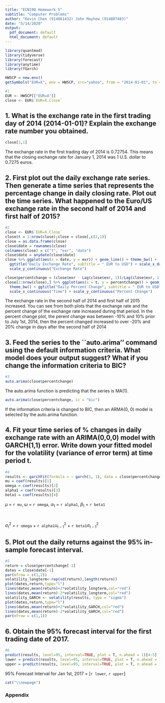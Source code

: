 ```yaml
---
title: "ECN190 Homework 5"
subtitle: "Computer Problems"
author: "Kevin Chen (914861432) John Mayhew (914807483)"
date: "5/14/2020"
output:
  pdf_document: default
  html_document: default
---
```


```r
library(quantmod)
library(tidyverse)
library(forecast)
library(anytime)
library(fGarch)

HW5CP = new.env()
getSymbols("EUR=X", env = HW5CP, src="yahoo", from = "2014-01-01", to = "2016-12-31")

#1
EUR <- HW5CP[["EUR=X"]]
close <- EUR$`EUR=X.Close`
```

## 1. What is the exchange rate in the first trading day of 2014 (2014-01-01)? Explain the exchange rate number you obtained.

```r
close[1,1]
```

The exchange rate in the first trading day of 2014 is 0.72754. This means
that the closing exchange rate for January 1, 2014 was 1 U.S. dollar to 0.7275 euros.

## 2. First plot out the daily exchange rate series. Then generate a time series that represents the percentage change in daily closing rate. Plot out the time series. What happened to the Euro/US exchange rate in the second half of 2014 and first half of 2015?

```r

#2
close <- EUR$`EUR=X.Close`
close$t = 1:nrow(close);close = close[,c(2,1)]
close = as.data.frame(close)
close$date = rownames(close)
colnames(close) = c("t", "exr", "date")
close$date = anydate(close$date)
close %>% ggplot(aes(x = date, y = exr)) + geom_line() + theme_bw() + 
  ggtitle("Daily Exchange Rate", subtitle = " EUR to USD") + scale_x_date("Time") + 
  scale_y_continuous("Exchange Rate")

close$percentchange = (close$exr - Lag(close$exr, 1))/Lag(close$exr, 1)
close[2:nrow(close),] %>% ggplot(aes(x = t, y = percentchange)) + geom_line() + 
  theme_bw() + ggtitle("Daily Percent Change", subtitle = " EUR to USD")+
  scale_x_continuous("Time") + scale_y_continuous("Percent Change")
```
The exchange rate in the second half of 2014 and first half of 2015 increased. You can see from both 
plots that the exchange rate and the percent change of the exchange rate increased during that period.
In the percent change plot, the perent change was between -10% and 10% prior to July 1st, 2014, then 
the percent changed increased to over -20% and 20% change in days after the second half of 2014

## 3. Feed the series to the ``auto.arima’’ command using the default information criteria. What model does your output suggest? What if you change the information criteria to BIC?

```r

#3
auto.arima(close$percentchange)
```

The auto.arima function is predicting that the series is MA(1).

```r
auto.arima(close$percentchange, ic = "bic")
```

If the information criteria is changed to BIC, then an ARMA(0, 0) model is selected by the auto.arima function.

## 4. Fit your time series of % changes in daily exchange rate with an ARIMA(0,0,0) model with GARCH(1,1) error. Write down your fitted model for the volatility (variance of error term) at time period t.

```r

#4
results <- garchFit(formula = ~ garch(1, 1), data = close$percentchange[-1], trace = F)
mu = coef(results)[1]
omega = coef(results)[2]
alpha1 = coef(results)[3]
beta1 = coef(results)[4]
```

$\mu$ = `r mu`,
$\omega$ = `r omega`,
$\alpha_1$ = `r alpha1`,
$\beta_1$ = `r beta1`

&nbsp;

$\sigma^2_t$ = `r omega` + `r alpha1`$u^2_{t-1}$ + `r beta1`$\sigma^2_{t-1}$

## 5. Plot out the daily returns against the 95% in-sample forecast interval.

```r

#5
return = close$percentchange[-1]
dates = close$date[-1]
par(mfrow = c(1,2))
volatility_longterm<-rep(sd(return),length(return))
plot(dates,return,type="l")
lines(dates,mean(return)+2*volatility_longterm,col="red")
lines(dates,mean(return)-2*volatility_longterm,col="red")
volatility_GARCH <- volatility(results, type = "sigma")
plot(dates,return,type="l")
lines(dates,mean(return)+2*volatility_GARCH,col="red")
lines(dates,mean(return)-2*volatility_GARCH,col="red")
par(mfrow = c(1,1))
```

## 6. Obtain the 95% forecast interval for the first trading date of 2017.

```r

#6
predict(results, level=95, interval=TRUE, plot = T, n.ahead = 1)[4:5]
lower = predict(results, level=95, interval=TRUE, plot = T, n.ahead = 1)[4]
upper = predict(results, level=95, interval=TRUE, plot = T, n.ahead = 1)[5]
```
95% Forecast Interval for Jan 1st, 2017 = [`r lower`, `r upper`]

  ```r
cat("\\newpage")
```

### Appendix 
```r
```